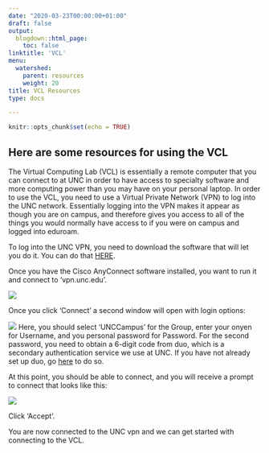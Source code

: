 ```yaml
---
date: "2020-03-23T00:00:00+01:00"
draft: false
output:
  blogdown::html_page:
    toc: false
linktitle: 'VCL'
menu:
  watershed:
    parent: resources
    weight: 20
title: VCL Resources
type: docs

---
```


```r
knitr::opts_chunk$set(echo = TRUE)
```

## Here are some resources for using the VCL

The Virtual Computing Lab (VCL) is essentially a remote computer that you can connect to at UNC in order to have access to specialty software and more computing power than you may have on your personal laptop. In order to use the VCL, you need to use a Virtual Private Network (VPN) to log into the UNC network. Essentially logging into the VPN makes it appear as though you are on campus, and therefore gives you access to all of the things you would normally have access to if you were on campus and logged into eduroam.

To log into the UNC VPN, you need to download the software that will let you do it. You can do that [HERE](https://uncch.service-now.com/kb_view.do?sysparm_article=KB0010155).

Once you have the Cisco AnyConnect software installed, you want to run it and connect to 'vpn.unc.edu'.

![](/img/watershed/vpn/vpn1.png)

Once you click 'Connect' a second window will open with login options:

![](/img/watershed/vpn/vpn2.png)
Here, you should select 'UNCCampus' for the Group, enter your onyen for Username, and you personal password for Password. For the second password, you need to obtain a 6-digit code from duo, which is a secondary authentication service we use at UNC. If you have not already set up duo, go [here](https://its.unc.edu/2-step/) to do so.

At this point, you should be able to connect, and you will receive a prompt to connect that looks like this:

![](/img/watershed/vpn/prompt.png)

Click 'Accept'.

You are now connected to the UNC vpn and we can get started with connecting to the VCL.
